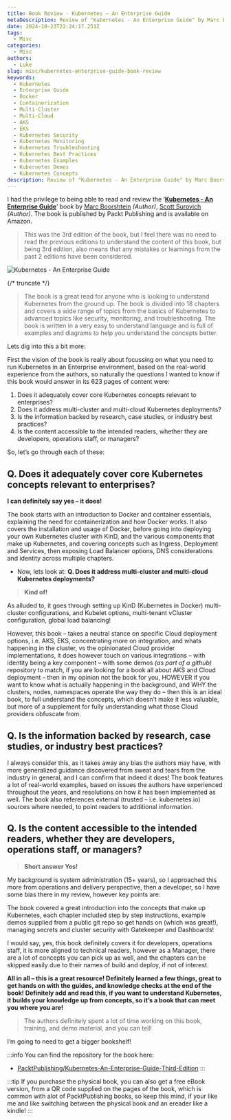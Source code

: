 ```yaml
---
title: Book Review - Kubernetes – An Enterprise Guide
metaDescription: Review of "Kubernetes - An Enterprise Guide" by Marc Boorshtein and Scott Surovich, covering Kubernetes concepts, deployments, and best practices.
date: 2024-10-23T22:24:17.251Z
tags:
  - Misc
categories:
  - Misc
authors:
  - Luke
slug: misc/kubernetes-enterprise-guide-book-review
keywords:
  - Kubernetes
  - Enterprise Guide
  - Docker
  - Containerization
  - Multi-Cluster
  - Multi-Cloud
  - AKS
  - EKS
  - Kubernetes Security
  - Kubernetes Monitoring
  - Kubernetes Troubleshooting
  - Kubernetes Best Practices
  - Kubernetes Examples
  - Kubernetes Demos
  - Kubernetes Concepts
description: Review of "Kubernetes - An Enterprise Guide" by Marc Boorshtein and Scott Surovich, covering Kubernetes concepts, deployments, and best practices.
---
```


I had the privilege to being able to read and review the ‘[**Kubernetes - An Enterprise Guide**](https://www.amazon.com.au/Kubernetes-Enterprise-Effectively-containerize-applications-dp-1835086950/dp/1835086950)’ book by [Marc Boorshtein](https://www.linkedin.com/in/marc-boorshtein-5979a82/) _(Author)_, [Scott Surovich](https://www.linkedin.com/in/scottsurovich/) _(Author)_. The book is published by Packt Publishing and is available on Amazon. 

> This was the 3rd edition of the book, but I feel there was no need to read the previous editions to understand the content of this book, but being 3rd edition, also means that any mistakes or learnings from the past 2 editions have been considered.

![Kubernetes - An Enterprise Guide](images/kubernetes_enterpriseguide-book.jpg)

{/* truncate */}

> The book is a great read for anyone who is looking to understand Kubernetes from the ground up. The book is divided into 18 chapters and covers a wide range of topics from the basics of Kubernetes to advanced topics like security, monitoring, and troubleshooting. The book is written in a very easy to understand language and is full of examples and diagrams to help you understand the concepts better.

Lets dig into this a bit more:

First the vision of the book is really about focussing on what you need to run Kubernetes in an Enterprise environment, based on the real-world experience from the authors, so naturally the questions I wanted to know if this book would answer in its 623 pages of content were:

1.	Does it adequately cover core Kubernetes concepts relevant to enterprises?
2.	Does it address multi-cluster and multi-cloud Kubernetes deployments?
3.	Is the information backed by research, case studies, or industry best practices?
4.	Is the content accessible to the intended readers, whether they are developers, operations staff, or managers?

So, let’s go through each of these:

## **Q. Does it adequately cover core Kubernetes concepts relevant to enterprises?**

**I can definitely say yes – it does!**

The book starts with an introduction to Docker and container essentials, explaining the need for containerization and how Docker works. It also covers the installation and usage of Docker, before going into deploying your own Kubernetes cluster with KinD, and the various components that make up Kubernetes, and covering concepts such as Ingress, Deployment and Services, then exposing Load Balancer options, DNS considerations and identity across multiple chapters.

* Now, lets look at: **Q. Does it address multi-cluster and multi-cloud Kubernetes deployments?**

> **Kind of!**

As alluded to, it goes through setting up KinD (Kubernetes in Docker) multi-cluster configurations, and Kubelet options, multi-tenant vCluster configuration, global load balancing!

However, this book – takes a neutral stance on specific Cloud deployment options, i.e. AKS, EKS, concentrating more on integration, and whats happening in the cluster, vs the opinionated Cloud provider implementations, it does however touch on various integrations – with identity being a key component – with some demos _(as part of a github)_ repository to match, if you are looking for a book all about AKS and Cloud deployment – then in my opinion not the book for you, HOWEVER if you want to know what is actually happening in the background, and WHY the clusters, nodes, namespaces operate the way they do – then this is an ideal book, to full understand the concepts, which doesn’t make it less valuable, but more of a supplement for fully understanding what those Cloud providers obfuscate from.

## **Q. Is the information backed by research, case studies, or industry best practices?**

I always consider this, as it takes away any bias the authors may have, with more generalized guidance discovered from sweat and tears from the industry in general, and I can confirm that indeed it does!
The book features a lot of real-world examples, based on issues the authors have experienced throughout the years, and resolutions on how it has been implemented as well. The book also references external (trusted – i.e. kubernetes.io) sources where needed, to point readers to additional information.

## **Q. Is the content accessible to the intended readers, whether they are developers, operations staff, or managers?**

> **Short answer Yes!** 

My background is system administration (15+ years), so I approached this more from operations and delivery perspective, then a developer, so I have some bias there in my review, however key points are:

The book covered a great introduction into the concepts that make up Kubernetes, each chapter included step by step instructions, example demos supplied from a public git repo so get hands on (which was great!), managing secrets and cluster security with Gatekeeper and Dashboards! 

I would say, yes, this book definitely covers it for developers, operations staff, it is more aligned to technical readers, however as a Manager, there are a lot of concepts you can pick up as well, and the chapters can be skipped easily due to their names of build and deploy, if not of interest.

**All in all – this is a great resource! Definitely learned a few things, great to get hands on with the guides, and knowledge checks at the end of the book! Definitely add and read this, if you want to understand Kubernetes, it builds your knowledge up from concepts, so it’s a book that can meet you where you are!**

> The authors definitely spent a lot of time working on this book, training, and demo material, and you can tell!

I’m going to need to get a bigger bookshelf!

:::info
You can find the repository for the book here: 

* [PacktPublishing/Kubernetes-An-Enterprise-Guide-Third-Edition](https://github.com/PacktPublishing/Kubernetes-An-Enterprise-Guide-Third-Edition)
:::

:::tip
If you purchase the physical book, you can also get a free eBook version, from a QR code supplied on the pages of the book, which is common with alot of PacktPublishing books, so keep this mind, if your like me and like switching between the physical book and an ereader like a kindle!
:::
